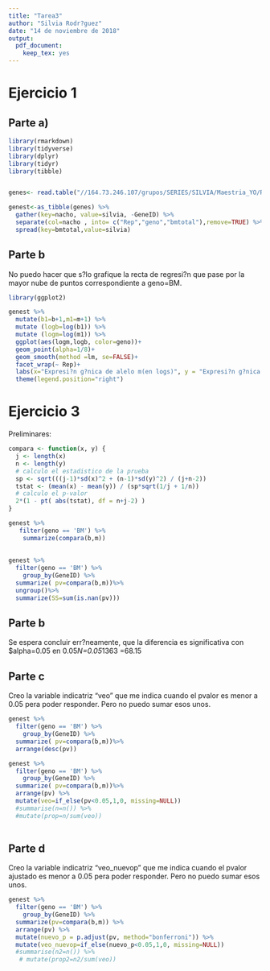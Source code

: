 ```yaml
---
title: "Tarea3"
author: "Silvia Rodr?guez"
date: "14 de noviembre de 2018"
output: 
  pdf_document: 
    keep_tex: yes
---
```


# Ejercicio 1
## Parte a)
```r


library(rmarkdown)
library(tidyverse)
library(dplyr)
library(tidyr)
library(tibble)


genes<- read.table("//164.73.246.107/grupos/SERIES/SILVIA/Maestria_YO/Reproducibilidad/Tarea 3/datos_rna.txt", header=TRUE)

genest<-as_tibble(genes) %>%
  gather(key=nacho, value=silvia, -GeneID) %>%
  separate(col=nacho , into= c("Rep","geno","bmtotal"),remove=TRUE) %>%
  spread(key=bmtotal,value=silvia)

```
## Parte b
No puedo hacer que s?lo grafique la recta de regresi?n que pase por la mayor nube de puntos correspondiente a geno=BM.
```r
  
library(ggplot2)

genest %>% 
  mutate(b1=b+1,m1=m+1) %>%
  mutate (logb=log(b1)) %>%
  mutate (logm=log(m1)) %>%
  ggplot(aes(logm,logb, color=geno))+
  geom_point(alpha=1/8)+
  geom_smooth(method =lm, se=FALSE)+
  facet_wrap(~ Rep)+
  labs(x="Expresi?n g?nica de alelo m(en logs)", y = "Expresi?n g?nica de alelo b(en logs)" )+
  theme(legend.position="right")

```

# Ejercicio 3
Preliminares:
```r
compara <- function(x, y) {
  j <- length(x)
  n <- length(y)
  # calculo el estadistico de la prueba
  sp <- sqrt(((j-1)*sd(x)^2 + (n-1)*sd(y)^2) / (j+n-2))
  tstat <- (mean(x) - mean(y)) / (sp*sqrt(1/j + 1/n))
  # calculo el p-valor
  2*(1 - pt( abs(tstat), df = n+j-2) )
}

genest %>%
   filter(geno == 'BM') %>% 
    summarize(compara(b,m))
 
  
genest %>%
  filter(geno == 'BM') %>% 
    group_by(GeneID) %>%
  summarize( pv=compara(b,m))%>%
  ungroup()%>%
  summarize(SS=sum(is.nan(pv)))

```
## Parte b
Se espera concluir err?neamente, que la diferencia es significativa con $alpha=0.05 en 0.05*N=0.05*1363 =68.15

## Parte c
Creo la variable indicatriz "veo" que me indica cuando el pvalor es menor a 0.05 pera poder responder. Pero no puedo sumar esos unos.
```r
genest %>%
  filter(geno == 'BM') %>% 
    group_by(GeneID) %>%
  summarize( pv=compara(b,m))%>%
  arrange(desc(pv))

genest %>%
  filter(geno == 'BM') %>% 
    group_by(GeneID) %>%
  summarize( pv=compara(b,m))%>%
  arrange(pv) %>%
  mutate(veo=if_else(pv<0.05,1,0, missing=NULL))
  #summarise(n=n()) %>%
  #mutate(prop=n/sum(veo))
 

```
## Parte d
Creo la variable indicatriz "veo_nuevop" que me indica cuando el pvalor ajustado es menor a 0.05 pera poder responder. Pero no puedo sumar esos unos.
```r

genest %>%
  filter(geno == 'BM') %>% 
    group_by(GeneID) %>%
  summarize(pv=compara(b,m)) %>%
  arrange(pv) %>%
  mutate(nuevo_p = p.adjust(pv, method="bonferroni")) %>%
  mutate(veo_nuevop=if_else(nuevo_p<0.05,1,0, missing=NULL)) 
  #summarise(n2=n()) %>%
   # mutate(prop2=n2/sum(veo))
```
